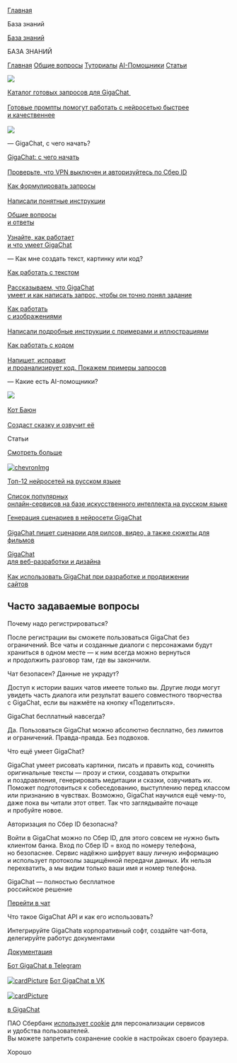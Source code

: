 [Главная](https://giga.chat)

База знаний

[База знаний](/help)

БАЗА ЗНАНИЙ

[Главная](/help)
[Общие вопросы](/help/questions)
[Туториалы](/help/tutorials)
[AI-Помощники](/help/ai-helpers)
[Статьи](/help/articles)

![](https://cdn-app.giga.chat/misc/0.0.0/assets/common/0de198a5_whiteSearchIcon.svg)

[Каталог готовых запросов для GigaChat \
\
Готовые промпты помогут работать с нейросетью быстрее и качественнее\
\
![](https://cdn-app.giga.chat/misc/0.0.0/assets/common/b02e07e4_svgviewer-output.svg)](https://developers.sber.ru/help/gigachat/catalog)

— GigaChat, с чего начать?

[GigaChat: с чего начать\
\
Проверьте, что VPN выключен и авторизуйтесь по Сбер ID](/help/articles/how-to-start-work-with-gigachat)

[Как формулировать запросы\
\
Написали понятные инструкции](/help/articles/prompt-guide)

[Общие вопросы  \
и ответы\
\
Узнайте, как работает  \
и что умеет GigaChat](/help/articles/faq)

— Как мне создать текст, картинку или код?

[Как работать с текстом\
\
Рассказываем, что GigaChat  \
умеет и как написать запрос, чтобы он точно понял задание](/help/articles/how-to-generate-text)

[Как работать  \
с изображениями\
\
Написали подробные инструкции с примерами и иллюстрациями](/help/articles/how-to-generate-images)

[Как работать с кодом\
\
Напишет, исправит  \
и проанализирует код. Покажем примеры запросов](/help/articles/code-with-gigachat)

— Какие есть AI-помощники?

[![](https://cdn-app.giga.chat/misc/0.0.0/assets/common/081eb753_cat.png)\
\
Кот Баюн\
\
Создаст сказку и озвучит её](https://developers.sber.ru/help/gigachat/catalog/tutorials/cat-bayun)

Статьи

[Смотреть больше\
\
![chevronImg](https://cdn-app.giga.chat/misc/0.0.0/assets/common/2c3ab452_icon.png)](/help/articles)

[Топ-12 нейросетей на русском языке\
\
Список популярных  \
онлайн-сервисов на базе искусственного интеллекта на русском языке](/help/articles/neural-networks-in-russian)

[Генерация сценариев в нейросети GigaChat\
\
GigaChat пишет сценарии для рилсов, видео, а также сюжеты для фильмов](/help/articles/creating-a-script)

[GigaChat  \
для веб-разработки и дизайна\
\
Как использовать GigaChat при разработке и продвижении  \
сайтов](/help/articles/gigachat-for-web)

Часто задаваемые вопросы
------------------------

Почему надо регистрироваться?

После регистрации вы сможете пользоваться GigaChat без ограничений. Все чаты и созданные диалоги с персонажами будут храниться в одном месте — к ним всегда можно вернуться и продолжить разговор там, где вы закончили.

Чат безопасен? Данные не украдут?

Доступ к истории ваших чатов имеете только вы. Другие люди могут увидеть часть диалога или результат вашего совместного творчества с GigaChat, если вы нажмёте на кнопку «Поделиться».

GigaChat бесплатный навсегда?

Да. Пользоваться GigaChat можно абсолютно бесплатно, без лимитов и ограничений. Правда-правда. Без подвохов.

Что ещё умеет GigaChat?

GigaChat умеет рисовать картинки, писать и править код, сочинять оригинальные тексты — прозу и стихи, создавать открытки и поздравления, генерировать медитации и сказки, озвучивать их. Поможет подготовиться к собеседованию, выступлению перед классом или признанию в чувствах. Возможно, GigaChat научился ещё чему-то, даже пока вы читали этот ответ. Так что заглядывайте почаще и пробуйте новое.

Авторизация по Сбер ID безопасна?

Войти в GigaChat можно по Сбер ID, для этого совсем не нужно быть клиентом банка. Вход по Сбер ID = вход по номеру телефона, но безопаснее. Сервис надёжно шифрует вашу личную информацию и использует протоколы защищённой передачи данных. Их нельзя перехватить, а мы видим только ваши имя и номер телефона.

GigaChat — полностью бесплатное  
российское решение

[Перейти в чат](https://giga.chat/gigachat/)

Что такое GigaChat API и как его использовать?

Интегрируйте GigaChatв корпоративный софт, создайте чат-бота, делегируйте работус документами

[Документация](https://developers.sber.ru/docs/ru/gigachat/api/overview)

[Бот GigaChat в Telegram\
\
![cardPicture](https://cdn-app.sberdevices.ru/misc/0.0.0/assets/knowledge-base/2f4a66e4_telegram.png)](https://developers.sber.ru/link/lidgentg)
[Бот GigaChat в VK\
\
![cardPicture](https://cdn-app.giga.chat/asset/q70/aHR0cHM6Ly9jZG4tYXBwLnNiZXJkZXZpY2VzLnJ1L21pc2MvMC4wLjAvYXNzZXRzL2tub3dsZWRnZS1iYXNlLzlhM2Y1MjJhX0ZyYW1lXzIxMzEzMjc0NTYucG5n)](https://developers.sber.ru/link/lidgenvk)

[в GigaChat](https://giga.chat/gigachat)

ПАО Сбербанк [использует cookie](https://www.sberbank.ru/privacy/cookies)
 для персонализации сервисов и удобства пользователей.  
Вы можете запретить сохранение cookie в настройках своего браузера.

Хорошо